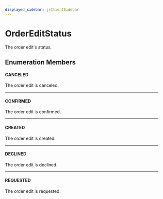 ```yaml
---
displayed_sidebar: jsClientSidebar
---
```



# OrderEditStatus

The order edit's status.

## Enumeration Members

#### CANCELED

The order edit is canceled.

___

#### CONFIRMED

The order edit is confirmed.

___

#### CREATED

The order edit is created.

___

#### DECLINED

The order edit is declined.

___

#### REQUESTED

The order edit is requested.

